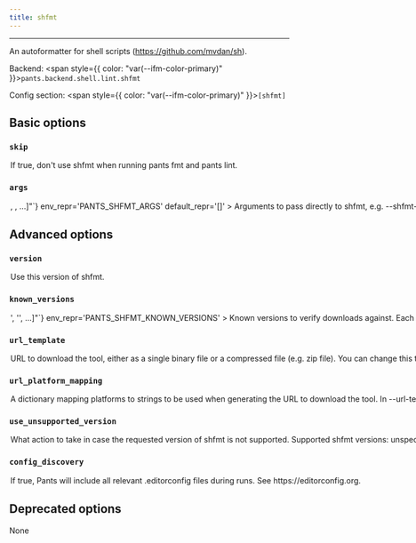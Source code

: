 ```yaml
---
title: shfmt
---
```



---

An autoformatter for shell scripts (https://github.com/mvdan/sh).

Backend: <span style={{ color: "var(--ifm-color-primary)" }}>`pants.backend.shell.lint.shfmt`</span>

Config section: <span style={{ color: "var(--ifm-color-primary)" }}>`[shfmt]`</span>

## Basic options

<span className={styles.options}>

### `skip`

<Option
  cli_repr='--[no-]shfmt-skip'
  env_repr='PANTS_SHFMT_SKIP'
  default_repr='False'
>
  

If true, don't use shfmt when running `pants fmt` and `pants lint`.

</Option>


### `args`

<Option
  cli_repr={`--shfmt-args="[<shell_str>, <shell_str>, ...]"`}
  env_repr='PANTS_SHFMT_ARGS'
  default_repr='[]'
>
  

Arguments to pass directly to shfmt, e.g. `--shfmt-args='-i 2'`.

</Option>


## Advanced options

### `version`

<Option
  cli_repr='--shfmt-version=<str>'
  env_repr='PANTS_SHFMT_VERSION'
  default_repr='v3.6.0'
>
  

Use this version of shfmt.

</Option>


### `known_versions`

<Option
  cli_repr={`--shfmt-known-versions="['<str>', '<str>', ...]"`}
  env_repr='PANTS_SHFMT_KNOWN_VERSIONS'
>
  

Known versions to verify downloads against.

Each element is a pipe-separated string of `version|platform|sha256|length`, where\:

- `version` is the version string
- `platform` is one of `[linux_arm64,linux_x86_64,macos_arm64,macos_x86_64]`
- `sha256` is the 64-character hex representation of the expected sha256
digest of the download file, as emitted by `shasum -a 256`
- `length` is the expected length of the download file in bytes, as emitted by
`wc -c`

E.g., `3.1.2|macos_x86_64|6d0f18cd84b918c7b3edd0203e75569e0c7caecb1367bbbe409b44e28514f5be|42813`.

Values are space-stripped, so pipes can be indented for readability if necessary.

</Option>


### `url_template`

<Option
  cli_repr='--shfmt-url-template=<str>'
  env_repr='PANTS_SHFMT_URL_TEMPLATE'
  default_repr='https://github.com/mvdan/sh/releases/download/{version}/shfmt_{version}_{platform}'
>
  

URL to download the tool, either as a single binary file or a compressed file (e.g. zip file). You can change this to point to your own hosted file, e.g. to work with proxies or for access via the filesystem through a `file\:$abspath` URL (e.g. `file\:/this/is/absolute`, possibly by [templating the buildroot in a config file](\<[Options](doc\:options#config-file-entries)>)).

Use `\{version}` to have the value from `--version` substituted, and `\{platform}` to have a value from `--url-platform-mapping` substituted in, depending on the current platform. For example, https\://github.com/.../protoc-\{version}-\{platform}.zip.

</Option>


### `url_platform_mapping`

<Option
  cli_repr={`--shfmt-url-platform-mapping="{'key1': val1, 'key2': val2, ...}"`}
  env_repr='PANTS_SHFMT_URL_PLATFORM_MAPPING'
>
  

A dictionary mapping platforms to strings to be used when generating the URL to download the tool.

In `--url-template`, anytime the `\{platform}` string is used, Pants will determine the current platform, and substitute `\{platform}` with the respective value from your dictionary.

For example, if you define `\{"macos_x86_64"\: "apple-darwin", "linux_x86_64"\: "unknown-linux"}`, and run Pants on Linux with an intel architecture, then `\{platform}` will be substituted in the `--url-template` option with `unknown-linux`.

</Option>


### `use_unsupported_version`

<Option
  cli_repr='--shfmt-use-unsupported-version=<UnsupportedVersionUsage>'
  env_repr='PANTS_SHFMT_USE_UNSUPPORTED_VERSION'
  one_of='error, warning'
  default_repr='error'
>
  

What action to take in case the requested version of shfmt is not supported.

Supported shfmt versions\: unspecified

</Option>


### `config_discovery`

<Option
  cli_repr='--[no-]shfmt-config-discovery'
  env_repr='PANTS_SHFMT_CONFIG_DISCOVERY'
  default_repr='True'
>
  

If true, Pants will include all relevant `.editorconfig` files during runs. See https\://editorconfig.org.

</Option>


## Deprecated options

None

</span>
